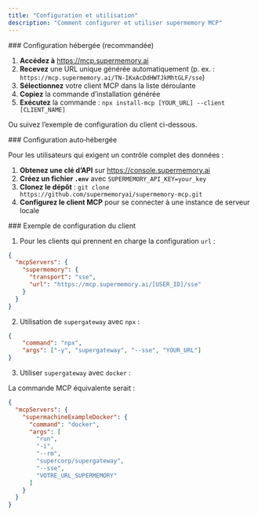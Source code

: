 ```yaml
---
title: "Configuration et utilisation"
description: "Comment configurer et utiliser supermemory MCP"
---
```


<div id="hosted-setup-recommended">
  ### Configuration hébergée (recommandée)
</div>

1. **Accédez à** https://mcp.supermemory.ai
2. **Recevez** une URL unique générée automatiquement (p. ex. : `https://mcp.supermemory.ai/TN-IKxAcDdHWTJkMhtGLF/sse`)
3. **Sélectionnez** votre client MCP dans la liste déroulante
4. **Copiez** la commande d’installation générée
5. **Exécutez** la commande : `npx install-mcp [YOUR_URL] --client [CLIENT_NAME]`

Ou suivez l’exemple de configuration du client ci-dessous.

<div id="self-hosted-configuration">
  ### Configuration auto‑hébergée
</div>

Pour les utilisateurs qui exigent un contrôle complet des données :

1. **Obtenez une clé d’API** sur https://console.supermemory.ai
2. **Créez un fichier `.env`** avec `SUPERMEMORY_API_KEY=your_key`
3. **Clonez le dépôt** : `git clone https://github.com/supermemoryai/supermemory-mcp.git`
4. **Configurez le client MCP** pour se connecter à une instance de serveur locale

<div id="client-configuration-example">
  ### Exemple de configuration du client
</div>

1. Pour les clients qui prennent en charge la configuration `url` :

```json
{
  "mcpServers": {
    "supermemory": {
      "transport": "sse",
      "url": "https://mcp.supermemory.ai/[USER_ID]/sse"
    }
  }
}
```

2. Utilisation de `supergateway` avec `npx` :

```json
{
    "command": "npx",
    "args": ["-y", "supergateway", "--sse", "YOUR_URL"]
}
```

3. Utiliser `supergateway` avec `docker` :

La commande MCP équivalente serait :

```json
{
  "mcpServers": {
    "supermachineExampleDocker": {
      "command": "docker",
      "args": [
        "run",
        "-i",
        "--rm",
        "supercorp/supergateway",
        "--sse",
        "VOTRE_URL_SUPERMEMORY"
      ]
    }
  }
}
```
